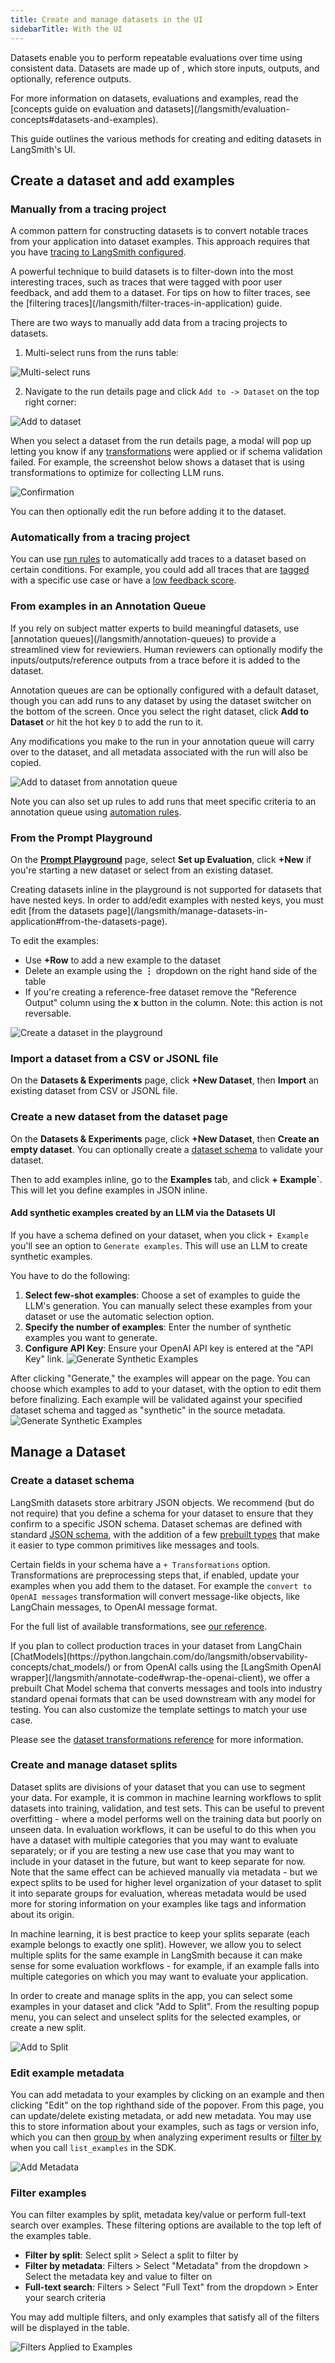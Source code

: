 ```yaml
---
title: Create and manage datasets in the UI
sidebarTitle: With the UI
---
```


Datasets enable you to perform repeatable evaluations over time using consistent data. Datasets are made up of , which store inputs, outputs, and optionally, reference outputs.

<Check>
For more information on datasets, evaluations and examples, read the [concepts guide on evaluation and datasets](/langsmith/evaluation-concepts#datasets-and-examples).
</Check>

This guide outlines the various methods for creating and editing datasets in LangSmith's UI.

## Create a dataset and add examples

### Manually from a tracing project

A common pattern for constructing datasets is to convert notable traces from your application into dataset examples. This approach requires that you have [tracing to LangSmith configured](/langsmith/observability-concepts#tracing-configuration).

<Check>
A powerful technique to build datasets is to filter-down into the most interesting traces, such as traces that were tagged with poor user feedback, and add them to a dataset. For tips on how to filter traces, see the [filtering traces](/langsmith/filter-traces-in-application) guide.
</Check>

There are two ways to manually add data from a tracing projects to datasets.

1. Multi-select runs from the runs table:

![Multi-select runs](/langsmith/images/multiselect-add-to-dataset.png)

2. Navigate to the run details page and click `Add to -> Dataset` on the top right corner:

![Add to dataset](/langsmith/images/add-to..dataset.png)

When you select a dataset from the run details page, a modal will pop up letting you know if any [transformations](/langsmith/dataset-transformations) were applied or if schema validation failed. For example, the screenshot below shows a dataset that is using transformations to optimize for collecting LLM runs.

![Confirmation](/langsmith/images/confirmation.png)

You can then optionally edit the run before adding it to the dataset.

### Automatically from a tracing project

You can use [run rules](/langsmith/rules) to automatically add traces to a dataset based on certain conditions. For example, you could add all traces that are [tagged](/langsmith/observability-concepts#tags) with a specific use case or have a [low feedback score](/langsmith/observability-concepts#feedback).

### From examples in an Annotation Queue

<Check>
If you rely on subject matter experts to build meaningful datasets, use [annotation queues](/langsmith/annotation-queues) to provide a streamlined view for reviewiers. Human reviewers can optionally modify the inputs/outputs/reference outputs from a trace before it is added to the dataset.
</Check>

Annotation queues are can be optionally configured with a default dataset, though you can add runs to any dataset by using the dataset switcher on the bottom of the screen. Once you select the right dataset, click **Add to Dataset** or hit the hot key `D` to add the run to it.

Any modifications you make to the run in your annotation queue will carry over to the dataset, and all metadata associated with the run will also be copied.

![Add to dataset from annotation queue](/langsmith/images/add-to-dataset-from-aq.png)

Note you can also set up rules to add runs that meet specific criteria to an annotation queue using [automation rules](/langsmith/rules).

### From the Prompt Playground

On the [**Prompt Playground**](/langsmith/observability-concepts#prompt-playground) page, select **Set up Evaluation**, click **+New** if you're starting a new dataset or select from an existing dataset.

<Note>
Creating datasets inline in the playground is not supported for datasets that have nested keys. In order to add/edit examples with nested keys, you must edit [from the datasets page](/langsmith/manage-datasets-in-application#from-the-datasets-page).
</Note>

To edit the examples:

* Use **+Row** to add a new example to the dataset
* Delete an example using the **⋮** dropdown on the right hand side of the table
* If you're creating a reference-free dataset remove the "Reference Output" column using the **x** button in the column. Note: this action is not reversable.

![Create a dataset in the playground](/langsmith/images/playground-dataset.png)

### Import a dataset from a CSV or JSONL file

On the **Datasets & Experiments** page, click **+New Dataset**, then **Import** an existing dataset from CSV or JSONL file.

### Create a new dataset from the dataset page

On the **Datasets & Experiments** page, click **+New Dataset**, then **Create an empty dataset**. You can optionally create a [dataset schema](/langsmith/manage-datasets-in-application#create-a-dataset-schema) to validate your dataset.

Then to add examples inline, go to the **Examples** tab, and click **+ Example\`**. This will let you define examples in JSON inline.

#### Add synthetic examples created by an LLM via the Datasets UI

If you have a schema defined on your dataset, when you click `+ Example` you'll see an option to `Generate examples`. This will use an LLM to create synthetic examples.

You have to do the following:

1. **Select few-shot examples**: Choose a set of examples to guide the LLM's generation. You can manually select these examples from your dataset or use the automatic selection option.
2. **Specify the number of examples**: Enter the number of synthetic examples you want to generate.
3. **Configure API Key**: Ensure your OpenAI API key is entered at the "API Key" link. ![Generate Synthetic Examples](/langsmith/images/generate-synthetic-examples-create.png)

After clicking "Generate," the examples will appear on the page. You can choose which examples to add to your dataset, with the option to edit them before finalizing. Each example will be validated against your specified dataset schema and tagged as "synthetic" in the source metadata. ![Generate Synthetic Examples](/langsmith/images/generate-synthetic-examples-pane.png)

## Manage a Dataset

### Create a dataset schema

LangSmith datasets store arbitrary JSON objects. We recommend (but do not require) that you define a schema for your dataset to ensure that they confirm to a specific JSON schema. Dataset schemas are defined with standard [JSON schema](https://json-schema.org/), with the addition of a few [prebuilt types](/langsmith/dataset-json-types) that make it easier to type common primitives like messages and tools.

Certain fields in your schema have a `+ Transformations` option. Transformations are preprocessing steps that, if enabled, update your examples when you add them to the dataset. For example the `convert to OpenAI messages` transformation will convert message-like objects, like LangChain messages, to OpenAI message format.

For the full list of available transformations, see [our reference](/langsmith/dataset-transformations).

<Note>
If you plan to collect production traces in your dataset from LangChain [ChatModels](https://python.langchain.com/do/langsmith/observability-concepts/chat_models/) or from OpenAI calls using the [LangSmith OpenAI wrapper](/langsmith/annotate-code#wrap-the-openai-client), we offer a prebuilt Chat Model schema that converts messages and tools into industry standard openai formats that can be used downstream with any model for testing. You can also customize the template settings to match your use case.

Please see the [dataset transformations reference](/langsmith/dataset-transformations) for more information.
</Note>

### Create and manage dataset splits

Dataset splits are divisions of your dataset that you can use to segment your data. For example, it is common in machine learning workflows to split datasets into training, validation, and test sets. This can be useful to prevent overfitting - where a model performs well on the training data but poorly on unseen data. In evaluation workflows, it can be useful to do this when you have a dataset with multiple categories that you may want to evaluate separately; or if you are testing a new use case that you may want to include in your dataset in the future, but want to keep separate for now. Note that the same effect can be achieved manually via metadata - but we expect splits to be used for higher level organization of your dataset to split it into separate groups for evaluation, whereas metadata would be used more for storing information on your examples like tags and information about its origin.

In machine learning, it is best practice to keep your splits separate (each example belongs to exactly one split). However, we allow you to select multiple splits for the same example in LangSmith because it can make sense for some evaluation workflows - for example, if an example falls into multiple categories on which you may want to evaluate your application.

In order to create and manage splits in the app, you can select some examples in your dataset and click "Add to Split". From the resulting popup menu, you can select and unselect splits for the selected examples, or create a new split.

![Add to Split](/langsmith/images/add-to-split2.png)

### Edit example metadata

You can add metadata to your examples by clicking on an example and then clicking "Edit" on the top righthand side of the popover. From this page, you can update/delete existing metadata, or add new metadata. You may use this to store information about your examples, such as tags or version info, which you can then [group by](/langsmith/analyze-an-experiment#group-results-by-metadata) when analyzing experiment results or [filter by](/langsmith/manage-datasets-programmatically#list-examples-by-metadata) when you call `list_examples` in the SDK.

![Add Metadata](/langsmith/images/add-metadata.gif)

### Filter examples

You can filter examples by split, metadata key/value or perform full-text search over examples. These filtering options are available to the top left of the examples table.

* **Filter by split**: Select split > Select a split to filter by
* **Filter by metadata**: Filters > Select "Metadata" from the dropdown > Select the metadata key and value to filter on
* **Full-text search**: Filters > Select "Full Text" from the dropdown > Enter your search criteria

You may add multiple filters, and only examples that satisfy all of the filters will be displayed in the table.

![Filters Applied to Examples](/langsmith/images/filters-applied.png)
